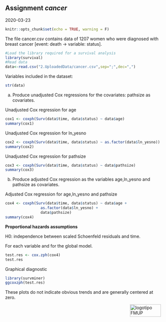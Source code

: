 ## Assignment *cancer*

2020-03-23

```r
knitr::opts_chunk$set(echo = TRUE, warning = F)
```

The file cancer.csv contains data of 1207 women who were diagnosed with breast
cancer [event: death -> variable: status].

```r
#Load the library required for a survival analysis
library(survival)
#Read data
data<-read.csv("2.UploadedData/cancer.csv",sep=";",dec=",")
```

Variables included in the dataset:
```r
str(data)
```

a) Produce unadjusted Cox regressions for the covariates: pathsize as
covariates.

Unadjusted Cox regression for age
```r
cox1 <- coxph(Surv(data$time, data$status) ~ data$age)
summary(cox1)
```

Unadjusted Cox regression for ln_yesno
```r
cox2 <- coxph(Surv(data$time, data$status) ~ as.factor(data$ln_yesno))
summary(cox2)
```

Unadjusted Cox regression for pathsize
```r
cox3 <- coxph(Surv(data$time, data$status) ~ data$pathsize)
summary(cox3)
```

b) Produce adjusted Cox regression as the variables age,ln_yesno and pathsize as
covariates.

Adjusted Cox regression for age,ln_yesno and pathsize
```r
cox4 <- coxph(Surv(data$time, data$status) ~ data$age + 
                as.factor(data$ln_yesno) + 
                data$pathsize)
summary(cox4)
```

**Proportional hazards assumptions**

H0: independence between scaled Schoenfeld residuals and time.

For each variable and for the global model.
```r
test.res <- cox.zph(cox4)
test.res
```

Graphical diagnostic
```r
library(survminer)
ggcoxzph(test.res)
```

These plots do not indicate obvious trends and are generally centered at zero.

<img src="images/logoFMUP.png" alt="logotipo FMUP" style="width:100px;height:40px;" align="right">



